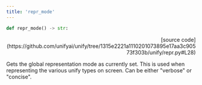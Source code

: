 ```yaml
---
title: 'repr_mode'
---
```


```python
def repr_mode() -> str:
```

<p align="right">[source code](https://github.com/unifyai/unify/tree/1315e2221a1110201073895e17aa3c90573f303b/unify/repr.py#L28)</p>

Gets the global representation mode as currently set. This is used when representing
the various unify types on screen. Can be either "verbose" or "concise".